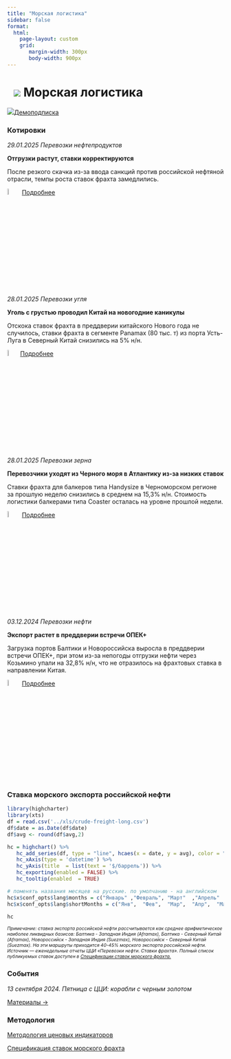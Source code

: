 ```yaml
---
title: "Морская логистика"
sidebar: false
format: 
  html:
    page-layout: custom
    grid:
       margin-width: 300px
       body-width: 900px
---
```


# ![](../images/icon-ship.svg) Морская логистика {.my-custom-class style="margin-left:3%;"}

![](../images/icon-subscription.svg)[Демоподписка](../demo-subscription.qmd)

::::: {.grid style="margin-left:0%"}
::: {.g-col-12 .g-col-sm-12 .g-col-xs-12 .g-col-xl-6 .g-col-md-6 .g-col-lg-6}
### Котировки

*29.01.2025 Перевозки нефтепродуктов*

**Отгрузки растут, ставки корректируются**

После резкого скачка из-за ввода санкций против российской нефтяной отрасли, темпы роста ставок фрахта замедлились.

![](../images/icon-locker.svg){width="6%"} [Подробнее](../demo-subscription.qmd)

*28.01.2025 Перевозки угля*

**Уголь с грустью проводил Китай на новогодние каникулы**

Отскока ставок фрахта в преддверии китайского Нового года не случилось, ставки фрахта в сегменте Panamax (80 тыс. т) из порта Усть-Луга в Северный Китай снизились на 5% н/н.

![](../images/icon-locker.svg){width="6%"}[Подробнее](../demo-subscription.qmd)

*28.01.2025 Перевозки зерна*

**Перевозчики уходят из Черного моря в Атлантику из-за низких ставок**

Ставки фрахта для балкеров типа Handysize в Черноморском регионе за прошлую неделю снизились в среднем на 15,3% н/н. Стоимость логистики балкерами типа Coaster осталась на уровне прошлой недели.

![](../images/icon-locker.svg){width="6%"} [Подробнее](../demo-subscription.qmd)

*03.12.2024 Перевозки нефти*

**Экспорт растет в преддверии встречи ОПЕК+**

Загрузка портов Балтики и Новороссийска выросла в преддверии встречи ОПЕК+, при этом из-за непогоды отгрузки нефти через Козьмино упали на 32,8% н/н, что не отразилось на фрахтовых ставка в направлении Китая.

![](../images/icon-locker.svg){width="6%"} [Подробнее](../demo-subscription.qmd)
:::

::: {.g-col-12 .g-col-sm-12 .g-col-xs-12 .g-col-xl-6 .g-col-md-6 .g-col-lg-6}
### Ставка морского экспорта российской нефти

```r
library(highcharter)
library(xts)
df = read.csv('../xls/crude-freight-long.csv')
df$date = as.Date(df$date)
df$avg <- round(df$avg,2)

hc = highchart() %>% 
   hc_add_series(df, type = "line", hcaes(x = date, y = avg), color = "#1A4AFC", name = "Фрахт российской нефти", marker = list(enabled = FALSE)) %>% 
   hc_xAxis(type = 'datetime') %>% 
   hc_yAxis(title  = list(text = '$/баррель')) %>% 
   hc_exporting(enabled = FALSE) %>% 
   hc_tooltip(enabled  = TRUE)

# поменять названия месяцев на русские. по умолчанию - на английском
hc$x$conf_opts$lang$months = c("Январь"	,"Февраль",	"Март"	,"Апрель"	,"Май",	"Июнь", "Июль",	"Август",	"Сентябрь",	"Октябрь",	"Ноябрь",	"Декабрь")
hc$x$conf_opts$lang$shortMonths = c("Янв", 	"Фев",	"Мар",	"Апр",	"Май",	"Июн",	"Июл",	"Авг",	"Сен",	"Окт",	"Ноя",	"Дек")

hc
```

[*Примечание: ставка экспорта российской нефти рассчитывается как среднее арифметическое наиболее ликвидных базисов: Балтика - Западная Индия (Aframax), Балтика - Северный Китай (Aframax), Новороссийск - Западная Индия (Suezmax), Новороссийск - Северный Китай (Suezmax). На эти маршруты приходится 40-45% морского экспорта российской нефти. Источник — еженедельные отчеты ЦЦИ «Перевозки нефти. Ставки фрахта». Полный список публикуемых ставок доступен в [Спецификации ставок морского фрахта.](../methodology/specs-freight.qmd)*]{style="font-size:0.75em"}

### События

*13 сентября 2024. Пятница с ЦЦИ: корабли с черным золотом*

[Материалы →](../events/2024-09-13-crude.qmd)
:::
:::::

::::: {.grid style="margin-left:0%"}
::: {.g-col-12 .g-col-sm-12 .g-col-xs-12 .g-col-xl-6 .g-col-md-6 .g-col-lg-6}
### Методология

[Методология ценовых индикаторов](../methodology/methodology-benchmark-pbc.qmd)

[Спецификация ставок морского фрахта](../methodology/specs-freight.qmd)
:::

::: {.g-col-12 .g-col-sm-12 .g-col-xs-12 .g-col-xl-6 .g-col-md-6 .g-col-lg-6}
:::
:::::
